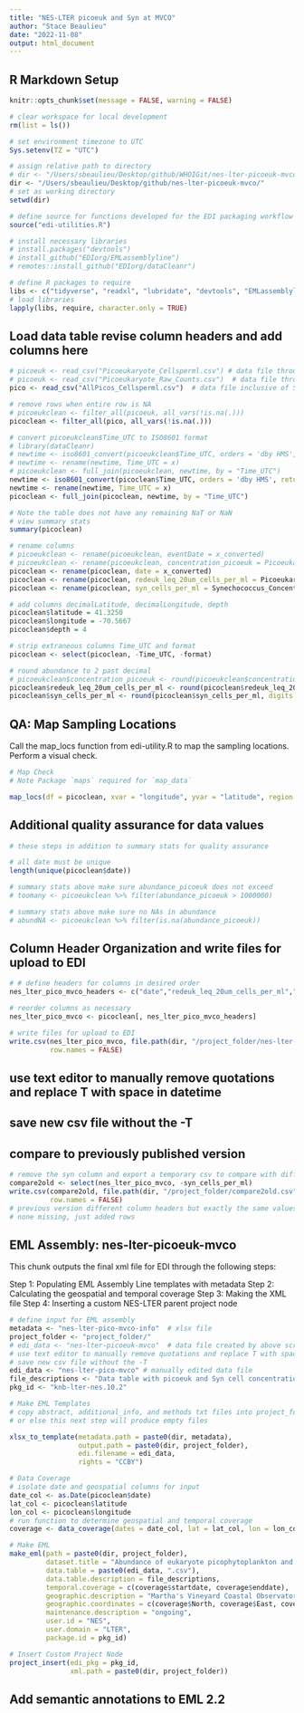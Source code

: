```yaml
---
title: "NES-LTER picoeuk and Syn at MVCO"
author: "Stace Beaulieu"
date: "2022-11-08"
output: html_document
---
```


## R Markdown Setup

```r
knitr::opts_chunk$set(message = FALSE, warning = FALSE)

# clear workspace for local development
rm(list = ls())

# set environment timezone to UTC
Sys.setenv(TZ = "UTC")

# assign relative path to directory
# dir <- "/Users/sbeaulieu/Desktop/github/WHOIGit/nes-lter-picoeuk-mvco/" 
dir <- "/Users/sbeaulieu/Desktop/github/nes-lter-picoeuk-mvco/"
# set as working directory
setwd(dir)

# define source for functions developed for the EDI packaging workflow
source("edi-utilities.R")

# install necessary libraries
# install.packages("devtools")
# install_github("EDIorg/EMLassemblyline")
# remotes::install_github("EDIorg/dataCleanr")

# define R packages to require
libs <- c("tidyverse", "readxl", "lubridate", "devtools", "EMLassemblyline", "EML", "maps", "xml2", "dataCleanr")
# load libraries
lapply(libs, require, character.only = TRUE)
```

## Load data table revise column headers and add columns here

```r

# picoeuk <- read_csv("Picoeukaryote_Cellsperml.csv") # data file through 2016
# picoeuk <- read_csv("Picoeukaryote_Raw_Counts.csv")  # data file through 2018
pico <- read_csv("AllPicos_Cellsperml.csv")  # data file inclusive of Syn and picoeuk

# remove rows when entire row is NA
# picoeukclean <- filter_all(picoeuk, all_vars(!is.na(.)))
picoclean <- filter_all(pico, all_vars(!is.na(.)))

# convert picoeukclean$Time_UTC to ISO8601 format
# library(dataCleanr)
# newtime <- iso8601_convert(picoeukclean$Time_UTC, orders = 'dby HMS', return.format = TRUE)
# newtime <- rename(newtime, Time_UTC = x)
# picoeukclean <- full_join(picoeukclean, newtime, by = "Time_UTC")
newtime <- iso8601_convert(picoclean$Time_UTC, orders = 'dby HMS', return.format = TRUE)
newtime <- rename(newtime, Time_UTC = x)
picoclean <- full_join(picoclean, newtime, by = "Time_UTC")

# Note the table does not have any remaining NaT or NaN
# view summary stats
summary(picoclean)

# rename columns
# picoeukclean <- rename(picoeukclean, eventDate = x_converted)
# picoeukclean <- rename(picoeukclean, concentration_picoeuk = Picoeukaryote_Concentration_Cells_per_mL)
picoclean <- rename(picoclean, date = x_converted)
picoclean <- rename(picoclean, redeuk_leq_20um_cells_per_ml = Picoeukaryote_Concentration_Cells_per_mL)
picoclean <- rename(picoclean, syn_cells_per_ml = Synechococcus_Concentration_Cells_per_mL)

# add columns decimalLatitude, decimalLongitude, depth
picoclean$latitude = 41.3250
picoclean$longitude = -70.5667
picoclean$depth = 4

# strip extraneous columns Time_UTC and format
picoclean <- select(picoclean, -Time_UTC, -format)

# round abundance to 2 past decimal
# picoeukclean$concentration_picoeuk <- round(picoeukclean$concentration_picoeuk, digits = 2)
picoclean$redeuk_leq_20um_cells_per_ml <- round(picoclean$redeuk_leq_20um_cells_per_ml, digits = 2)
picoclean$syn_cells_per_ml <- round(picoclean$syn_cells_per_ml, digits = 2)

```


## QA: Map Sampling Locations

Call the map_locs function from edi-utility.R to map the sampling locations. Perform a visual check.

```r

# Map Check
# Note Package `maps` required for `map_data`

map_locs(df = picoclean, xvar = "longitude", yvar = "latitude", region = "transect", colorvar = NULL)


```

## Additional quality assurance for data values

```r
# these steps in addition to summary stats for quality assurance

# all date must be unique
length(unique(picoclean$date))

# summary stats above make sure abundance_picoeuk does not exceed
# toomany <- picoeukclean %>% filter(abundance_picoeuk > 1000000)

# summary stats above make sure no NAs in abundance
# abundNA <- picoeukclean %>% filter(is.na(abundance_picoeuk))


```

## Column Header Organization and write files for upload to EDI
```r
# # define headers for columns in desired order
nes_lter_pico_mvco_headers <- c("date","redeuk_leq_20um_cells_per_ml","syn_cells_per_ml", "latitude","longitude","depth")

# reorder columns as necessary
nes_lter_pico_mvco <- picoclean[, nes_lter_pico_mvco_headers]

# write files for upload to EDI
write.csv(nes_lter_pico_mvco, file.path(dir, "/project_folder/nes-lter-pico-mvco-T.csv"),
          row.names = FALSE)

```

## use text editor to manually remove quotations and replace T with space in datetime
## save new csv file without the -T 

## compare to previously published version

```r
# remove the syn column and export a temporary csv to compare with diffchecker
compare2old <- select(nes_lter_pico_mvco, -syn_cells_per_ml)
write.csv(compare2old, file.path(dir, "/project_folder/compare2old.csv"),
          row.names = FALSE)
# previous version different column headers but exactly the same values
# none missing, just added rows

```


## EML Assembly: nes-lter-picoeuk-mvco

This chunk outputs the final xml file for EDI through the following steps:

Step 1: Populating EML Assembly Line templates with metadata
Step 2: Calculating the geospatial and temporal coverage 
Step 3: Making the XML file 
Step 4: Inserting a custom NES-LTER parent project node 

```r

# define input for EML assembly
metadata <- "nes-lter-pico-mvco-info"  # xlsx file
project_folder <- "project_folder/"
# edi_data <- "nes-lter-picoeuk-mvco"  # data file created by above script
# use text editor to manually remove quotations and replace T with space in datetime
# save new csv file without the -T
edi_data <- "nes-lter-pico-mvco" # manually edited data file
file_descriptions <- "Data table with picoeuk and Syn cell concentration and time sampled"
pkg_id <- "knb-lter-nes.10.2"

# Make EML Templates
# copy abstract, additional_info, and methods txt files into project_folder
# or else this next step will produce empty files

xlsx_to_template(metadata.path = paste0(dir, metadata),
                 output.path = paste0(dir, project_folder),
                 edi.filename = edi_data,
                 rights = "CCBY")

# Data Coverage
# isolate date and geospatial columns for input
date_col <- as.Date(picoclean$date)
lat_col <- picoclean$latitude
lon_col <- picoclean$longitude
# run function to determine geospatial and temporal coverage
coverage <- data_coverage(dates = date_col, lat = lat_col, lon = lon_col)

# Make EML
make_eml(path = paste0(dir, project_folder),
         dataset.title = "Abundance of eukaryote picophytoplankton and Synechococcus from a moored submersible flow cytometer at Martha's Vineyard Coastal Observatory, ongoing since 2003 (NES-LTER since 2017)",
         data.table = paste0(edi_data, ".csv"),
         data.table.description = file_descriptions,
         temporal.coverage = c(coverage$startdate, coverage$enddate),
         geographic.description = "Martha's Vineyard Coastal Observatory",
         geographic.coordinates = c(coverage$North, coverage$East, coverage$South, coverage$West),
         maintenance.description = "ongoing",
         user.id = "NES",
         user.domain = "LTER",
         package.id = pkg_id)

# Insert Custom Project Node
project_insert(edi_pkg = pkg_id, 
               xml.path = paste0(dir, project_folder))
```

## Add semantic annotations to EML 2.2
